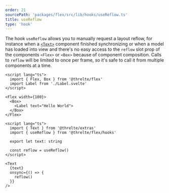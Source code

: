 ```yaml
---
order: 21
sourcePath: 'packages/flex/src/lib/hooks/useReflow.ts'
title: useReflow
type: 'hook'
---
```


The hook `useReflow` allows you to manually request a layout reflow, for
instance when a [`<Text>`](/reference/extras/content/text) component finished
synchronizing or when a model has loaded into view and there's no easy access to
the `reflow` slot prop of the components `<Flex>` or `<Box>` because of
component composition. Calls to `reflow` will be limited to once per frame, so
it's safe to call it from multiple components at a time.

```svelte title="Scene.svelte"
<script lang="ts">
  import { Flex, Box } from '@threlte/flex'
  import Label from './Label.svelte'
</script>

<Flex width={100}>
  <Box>
    <Label text="Hello World">
  </Box>
</Flex>
```

```svelte title="Label.svelte"
<script lang="ts">
  import { Text } from '@threlte/extras'
  import { useReflow } from '@threlte/flex/hooks'

  export let text: string

  const reflow = useReflow()
</script>

<Text
  {text}
  onsync={() => {
    reflow()
  }}
/>
```
